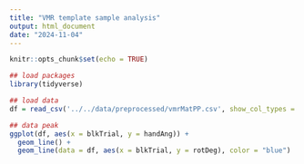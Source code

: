 ```yaml
---
title: "VMR template sample analysis"
output: html_document
date: "2024-11-04"
---
```


```r
knitr::opts_chunk$set(echo = TRUE)

## load packages
library(tidyverse)

## load data 
df = read_csv('../../data/preprocessed/vmrMatPP.csv', show_col_types = FALSE)

```


```r

## data peak 
ggplot(df, aes(x = blkTrial, y = handAng)) + 
  geom_line() + 
  geom_line(data = df, aes(x = blkTrial, y = rotDeg), color = "blue")

```



